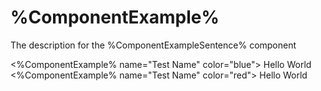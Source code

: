 
<Meta
  title="local/%ComponentExample%"
  component={%ComponentExample%}
/>

# %ComponentExample%

The description for the %ComponentExampleSentence% component

<Preview>
  <Story name="Example-1">
    <%ComponentExample% name="Test Name" color="blue">
      Hello World
    </%ComponentExample% >
  </Story>
</Preview>

<Preview>
  <Story name="Example-2">
    <%ComponentExample% name="Test Name" color="red">
      Hello World
    </%ComponentExample% >
  </Story>
</Preview>